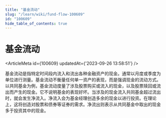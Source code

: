 ```yaml
---
title: "基金流动"
slug: "/learn/wiki/fund-flow-100609"
id: "100609"
hide_table_of_contents: true
---
```



# 基金流动

<ArticleMeta id={100609} updatedAt={'2023-09-26 13:58:51'} />
<div className='border-solid border-b border-t-0 my-4 border-[var(--ifm-color-gray-300)]' />

基金流动是指特定时间段内流入和流出各种金融资产的现金。通常以月度或季度为单位进行测量。基金流动不衡量任何单一资产的表现，而是强调现金的流动方式。以共同基金为例，基金流动度量了涉及股票购买或流入的现金，以及股票赎回或流出而产生的现金。它不说明基金的表现好坏。当涉及的现金流入共同基金超过流出时，就会发生净流入。净流入会为基金经理创造多余的现金以进行投资。在理论上，这将创造对股票和债券等证券的需求。净流出则表示从共同基金中取出的现金多于投资其中的现金。
